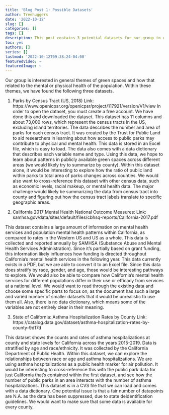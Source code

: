 ```yaml
---
title: 'Blog Post 1: Possible Datasets'
author: Treehuggers
date: '2022-10-12'
slug: []
categories: []
tags: []
description: This post contains 3 potential datasets for our group to explore during our final project. 
toc: yes
authors: []
series: []
lastmod: '2022-10-12T09:38:24-04:00'
featuredVideo: ~
featuredImage: ~
---
```


Our group is interested in general themes of green spaces and how that related to the mental or physical health of the population. Within these themes, we have found the following three datasets. 

1. Parks by Census Tract (US, 2018)
Link: https://www.openicpsr.org/openicpsr/project/117921/version/V1/view
In order to open the dataset, you must create a free account. We have done this and downloaded the dataset. This dataset has 11 columns and about 73,000 rows, which represent the census tracts in the US, excluding island territories. The data describes the number and area of parks for each census tract. It was created by the Trust for Public Land to aid researchers in learning about how access to public parks may contribute to physical and mental health.
This data is stored in an Excel file, which is easy to load. The data also comes with a data dictionary that describes each variable name and type. Using this data, we hope to learn about patterns in publicly available green spaces across different areas (we would likely try to summarize by county). Within this dataset alone, it would be interesting to explore how the ratio of public land within parks to total area of parks changes across counties. We would also want to cross-reference this dataset with other census data, such as economic levels, racial makeup, or mental health data. The major challenge would likely be summarizing the data from census tract into county and figuring out how the census tract labels translate to specific geographic areas. 

2. California 2017 Mental Health National Outcome Measures:
Link: samhsa.gov/data/sites/default/files/cbhsq-reports/California-2017.pdf

This dataset contains a large amount of information on mental health services and population mental health patterns within California, as compared to rates in the Western US and US as a whole. This data is collected and reported annually by SAMHSA (Substance Abuse and Mental Health Services Administration). Since it's partially based on grant funding, this information likely influences how funding is directed throughout California's mental health services in the following year. 
This data currently exists in a PDF, but we are able to convert it to an Excel file. Since this data does stratify by race, gender, and age, those would be interesting pathways to explore. We would also be able to compare how California's mental health services for different populations differ in their use or efficacy from services at a national level. We would want to read through the existing data and choose some specific parts to focus on, as the document has such a large and varied number of smaller datasets that it would be unrealistic to use them all. Also, there is no data dictionary, which means some of the variables are not entirely clear in their meaning.

3. State of California: Asthma Hospitalization Rates by County
Link: https://catalog.data.gov/dataset/asthma-hospitalization-rates-by-county-9d17d

This dataset shows the counts and rates of asthma hospitalizations at county and state levels for California across the years 2015-2019. Data is stratified by age and race/ethnicity. It was collected by the California Department of Public Health. Within this dataset, we can explore the relationships between race or age and asthma hospitalizations. We are using asthma hospitalizations as a public health marker for air pollution. It would be interesting to cross-reference this with the public park data for just California that's contained within the first dataset, and see how the number of public parks in an area interacts with the number of asthma hospitalizations. 
This dataset is in a CVS file that we can load and comes with a data dictionary. One potential issue is that a fair number of datapoints are N.A. as the data has been suppressed, due to state deidentification guidelines. We would want to make sure that some data is available for every county.
